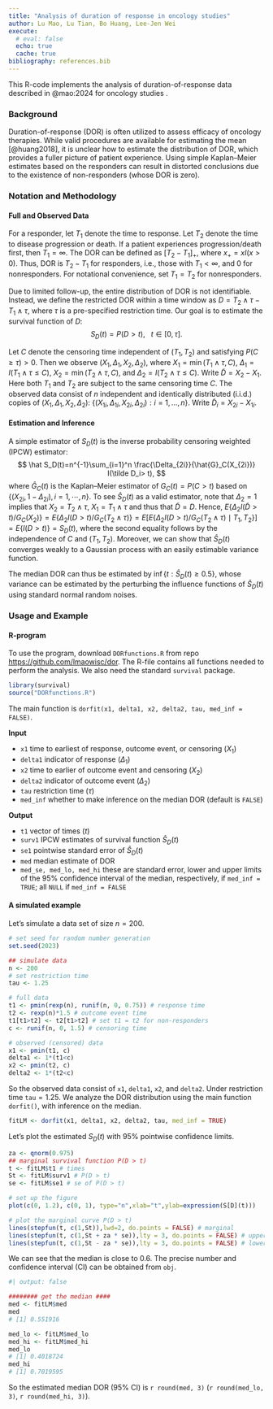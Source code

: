 ```yaml
---
title: "Analysis of duration of response in oncology studies"
author: Lu Mao, Lu Tian, Bo Huang, Lee-Jen Wei
execute: 
  # eval: false
  echo: true
  cache: true
bibliography: references.bib
---
```


This R-code implements the analysis of duration-of-response data described in @mao:2024 for oncology studies .

### Background

Duration-of-response (DOR) is often utilized to assess efficacy of oncology therapies. While valid procedures are available for estimating the mean [@huang2018], it is unclear how to estimate the distribution of DOR, which provides a fuller picture of patient experience. Using simple Kaplan–Meier estimates based on the responders can result in distorted conclusions due to the existence of non-responders (whose DOR is zero).

### Notation and Methodology

#### Full and Observed Data

For a responder, let $T_1$ denote the time to response. Let $T_2$ denote the time to disease progression or death. If a patient experiences progression/death first, then $T_1=\infty$.
The DOR can be defined as $[T_2-T_1]_+$, where $x_+=xI(x>0).$ Thus, DOR is $T_2-T_1$ for responders, i.e., those with $T_1<\infty$, and 0 for nonresponders.
For notational convenience, set $T_1=T_2$ for nonresponders. 

Due to limited follow-up, the entire distribution of DOR is not identifiable.  Instead, we define
 the restricted DOR within a time window as 
$D=T_2\wedge \tau -T_1\wedge \tau$,
where $\tau$ is a pre-specified restriction time.
Our goal is to estimate the survival function of $D:$ 
$$S_D(t)=P(D>t), \,\,\,\,\, t\in [0, \tau].$$

Let $C$ denote the censoring time independent of $(T_1, T_2)$
and satisfying $P(C\geq \tau)>0$.
Then we observe  $(X_1,\Delta_1,X_2,\Delta_2)$, where $X_1=\min(T_1\wedge\tau, C)$, $\Delta_1=I(T_1\wedge\tau\leq C)$, $X_2=\min(T_2\wedge\tau,C)$,  and $\Delta_2=I(T_2\wedge\tau\leq C).$ Write $\tilde D=X_2 - X_1$.
Here both $T_1$ and $T_2$ are subject to the same censoring time $C$. 
The observed data consist of  $n$ independent and identically distributed (i.i.d.) copies of $(X_1,\Delta_1,X_2,\Delta_2)$:
$\{(X_{1i},\Delta_{1i},X_{2i},\Delta_{2i}): i=1,\ldots,n\}.$
Write $\tilde D_i=X_{2i}- X_{1i}$.

#### Estimation and Inference

A simple estimator of $S_D(t)$ is the inverse probability censoring weighted (IPCW) estimator:
$$
\hat S_D(t)=n^{-1}\sum_{i=1}^n  \frac{\Delta_{2i}}{\hat{G}_C(X_{2i})} I(\tilde D_i> t),
$$
where $\hat{G}_C(t)$ is the Kaplan--Meier estimator of $G_C(t)=P(C>t)$ based on $\{(X_{2i}, 1-\Delta_{2i}), i=1, \cdots, n\}$.
To see $\hat S_D(t)$ as a valid estimator, note that
$\Delta_{2}=1$ implies that $X_2=T_2\wedge\tau$, 
$X_1=T_1\wedge\tau$ and thus that $\tilde D = D$.
Hence, $E\left\{\Delta_2I(\tilde D>t)/G_C(X_2)\right\}=
E\left\{\Delta_2I(D>t)/G_C(T_2\wedge\tau)\right\}
=E\left[E\left\{\Delta_2I(D>t)/G_C(T_2\wedge\tau)\mid T_1, T_2\right\}\right]
=E\{I(D>t)\}=S_D(t)$, where the second equality follows by the
independence of $C$ and $(T_1, T_2)$.
Moreover, we can show that $\hat S_D(t)$ converges weakly
to a Gaussian process with an easily estimable variance function.

The median DOR can thus be estimated by $\inf\{t: \hat S_D(t)\geq 0.5\}$,
whose variance can be estimated by the perturbing the influence
functions of $\hat S_D(t)$ using standard normal random noises.


### Usage and Example

#### R-program

To use the program, download `DORfunctions.R` from repo <https://github.com/lmaowisc/dor>. The R-file contains all functions needed to perform the analysis. We also need the standard `survival` package.

```r
library(survival)
source("DORfunctions.R")
```

The main function is `dorfit(x1, delta1, x2, delta2, tau, med_inf = FALSE)`.

**Input**

-   `x1` time to earliest of response, outcome event, or censoring ($X_1$)
-   `delta1` indicator of response ($\Delta_1$)
-   `x2` time to earlier of outcome event and censoring ($X_2$) 
-   `delta2` indicator of outcome event ($\Delta_2$)
-   `tau` restriction time ($\tau$)
-   `med_inf` whether to make inference on the median DOR (default is `FALSE`)

**Output**

-   `t1` vector of times ($t$)
-   `surv1` IPCW estimates of survival function $\hat S_D(t)$
-   `se1` pointwise standard error of $\hat S_D(t)$
-   `med` median estimate of DOR
-   `med_se, med_lo, med_hi` these are standard error, 
lower and upper limits of the 95\% confidence interval of the median, respectively,
 if `med_inf = TRUE`; all `NULL` if `med_inf = FALSE`


#### A simulated example

Let's simulate a data set of size $n=200$.

```r
# set seed for random number generation
set.seed(2023)

## simulate data
n <- 200
# set restriction time
tau <- 1.25

# full data
t1 <- pmin(rexp(n), runif(n, 0, 0.75)) # response time
t2 <- rexp(n)*1.5 # outcome event time
t1[t1>t2] <- t2[t1>t2] # set t1 = t2 for non-responders
c <- runif(n, 0, 1.5) # censoring time

# observed (censored) data
x1 <- pmin(t1, c)
delta1 <- 1*(t1<c)
x2 <- pmin(t2, c)
delta2 <- 1*(t2<c)
```

So the observed data consist of `x1`, `delta1`, `x2`, and `delta2`.
Under restriction time `tau`$= 1.25$.
We analyze the DOR distribution using the main function `dorfit()`,
with inference on the median.

```r
fitLM <- dorfit(x1, delta1, x2, delta2, tau, med_inf = TRUE)
```


Let's plot the estimated $S_D(t)$ with 95\% pointwise confidence limits.

```r

za <- qnorm(0.975)
## marginal survival function P(D > t)
t <- fitLM$t1 # times
St <- fitLM$surv1 # P(D > t)
se <- fitLM$se1 # se of P(D > t)

# set up the figure
plot(c(0, 1.2), c(0, 1), type="n",xlab="t",ylab=expression(S[D](t)))

# plot the marginal curve P(D > t)
lines(stepfun(t, c(1,St)),lwd=2, do.points = FALSE) # marginal
lines(stepfun(t, c(1,St + za * se)),lty = 3, do.points = FALSE) # upper 95% CI 
lines(stepfun(t, c(1,St - za * se)),lty = 3, do.points = FALSE) # lower 95% CI 

```

We can see that the median is close to 0.6. The precise number and confidence interval (CI)
can be obtained from `obj`.
```r
#| output: false

######## get the median ####
med <- fitLM$med
med
# [1] 0.551916

med_lo <- fitLM$med_lo
med_hi <- fitLM$med_hi
med_lo
# [1] 0.4018724
med_hi
# [1] 0.7019595
```

So the estimated median DOR (95\% CI) is `r round(med, 3)` 
(`r round(med_lo, 3)`, `r round(med_hi, 3)`).
